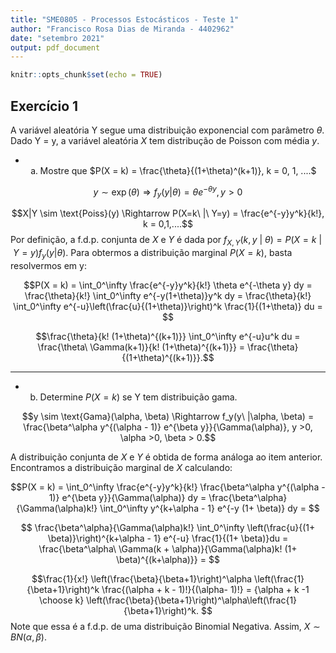 ```yaml
---
title: "SME0805 - Processos Estocásticos - Teste 1"
author: "Francisco Rosa Dias de Miranda - 4402962"
date: "setembro 2021"
output: pdf_document
---
```

  
  ```r
knitr::opts_chunk$set(echo = TRUE)
```

## Exercício 1

A variável aleatória Y segue uma distribuição exponencial com parâmetro $\theta$. Dado Y = y, a variável
aleatória $X$ tem distribução de Poisson com média $y$.


- a) Mostre que $P(X = k) = \frac{\theta}{(1+\theta)^(k+1)}, k = 0, 1, ....$

$$y \sim \exp(\theta) \Rightarrow f_y(y|\theta) = \theta e^{-\theta y}, y >0$$

$$X|Y \sim \text{Poiss}(y) \Rightarrow P(X=k\ |\ Y=y) = \frac{e^{-y}y^k}{k!}, k = 0,1,....$$
Por definição, a f.d.p. conjunta de $X$ e $Y$ é dada por  $f_{X,Y}(k,y\ |\ \theta) = P(X=k\ |\ Y=y) f_y(y| \theta)$. Para obtermos a distribuição marginal $P(X=k)$, basta resolvermos em y:


$$P(X = k) = \int_0^\infty \frac{e^{-y}y^k}{k!} \theta e^{-\theta y} dy = 
  \frac{\theta}{k!} \int_0^\infty e^{-y(1+\theta)}y^k dy =  
  \frac{\theta}{k!} \int_0^\infty e^{-u}\left(\frac{u}{(1+\theta)}\right)^k \frac{1}{(1+\theta)} du = $$
  
$$\frac{\theta}{k! (1+\theta)^{(k+1)}} \int_0^\infty e^{-u}u^k du = 
  \frac{\theta\  \Gamma(k+1)}{k! (1+\theta)^{(k+1)}} = \frac{\theta}{(1+\theta)^{(k+1)}}.$$

***

- b) Determine $P(X = k)$ se Y tem distribuição gama.

$$y \sim \text{Gama}(\alpha, \beta) \Rightarrow f_y(y\ |\alpha, \beta) = \frac{\beta^\alpha y^{(\alpha - 1)} e^{\beta y}}{\Gamma(\alpha)}, y >0, \alpha >0, \beta > 0.$$

A distribuição conjunta de $X$ e $Y$ é obtida de forma análoga ao item anterior. Encontramos a distribuição marginal de $X$ calculando:

$$P(X = k) = \int_0^\infty \frac{e^{-y}y^k}{k!} \frac{\beta^\alpha y^{(\alpha - 1)} e^{\beta y}}{\Gamma(\alpha)} dy =
  \frac{\beta^\alpha}{\Gamma(\alpha)k!} \int_0^\infty y^{k+\alpha - 1} e^{-y (1+ \beta)} dy = 
$$

$$  \frac{\beta^\alpha}{\Gamma(\alpha)k!} \int_0^\infty \left(\frac{u}{(1+ \beta)}\right)^{k+\alpha - 1} e^{-u} \frac{1}{(1+ \beta)}du =
\frac{\beta^\alpha\ \Gamma(k + \alpha)}{\Gamma(\alpha)k! (1+ \beta)^{(k+\alpha)}} =
$$

$$\frac{1}{x!} \left(\frac{\beta}{\beta+1}\right)^\alpha \left(\frac{1}{\beta+1}\right)^k \frac{(\alpha + k - 1)!}{(\alpha- 1)!} = 
 {\alpha + k -1 \choose k} \left(\frac{\beta}{\beta+1}\right)^\alpha\left(\frac{1}{\beta+1}\right)^k.
$$
Note que essa é a f.d.p. de uma distribuição Binomial Negativa. Assim, $X \sim BN(\alpha, \beta)$.